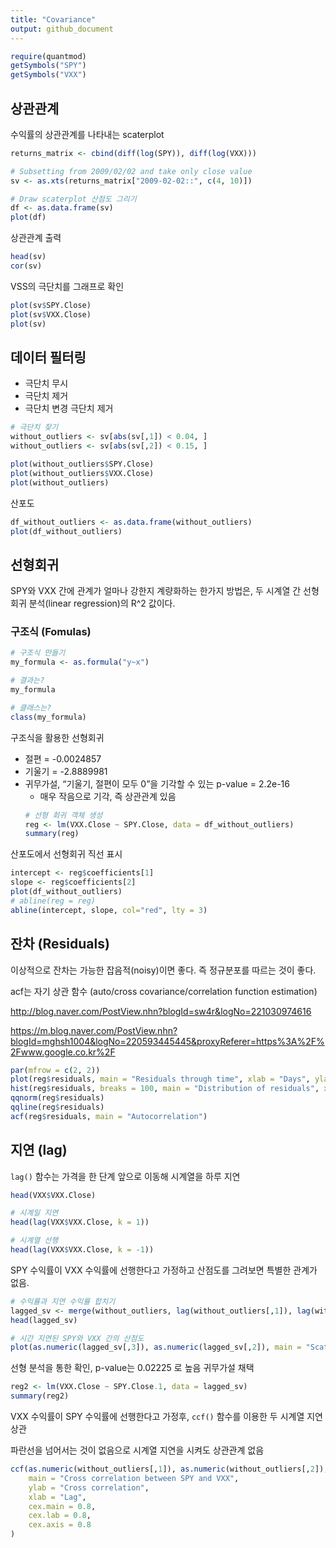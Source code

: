 ```yaml
---
title: "Covariance"
output: github_document
---
```


```r
require(quantmod)
getSymbols("SPY")
getSymbols("VXX")
```

## 상관관계

수익률의 상관관계를 나타내는 scaterplot
```r
returns_matrix <- cbind(diff(log(SPY)), diff(log(VXX)))

# Subsetting from 2009/02/02 and take only close value
sv <- as.xts(returns_matrix["2009-02-02::", c(4, 10)])

# Draw scaterplot 산점도 그리기
df <- as.data.frame(sv)
plot(df)

```

상관관계 출력
```r
head(sv)
cor(sv)
```

VSS의 극단치를 그래프로 확인
```r
plot(sv$SPY.Close)
plot(sv$VXX.Close)
plot(sv)
```

## 데이터 필터링

* 극단치 무시
* 극단치 제거
* 극단치 변경
극단치 제거
```r
# 극단치 찾기
without_outliers <- sv[abs(sv[,1]) < 0.04, ]
without_outliers <- sv[abs(sv[,2]) < 0.15, ]

plot(without_outliers$SPY.Close)
plot(without_outliers$VXX.Close)
plot(without_outliers)
```

산포도
```r
df_without_outliers <- as.data.frame(without_outliers)
plot(df_without_outliers)
```

## 선형회귀

SPY와 VXX 간에 관계가 얼마나 강한지 계량화하는 한가지 방법은, 두 시계열 간 선형 회귀 분석(linear regression)의 R^2 값이다.

### 구조식 (Fomulas)

```r
# 구조식 만들기
my_formula <- as.formula("y~x")

# 결과는?
my_formula

# 클래스는?
class(my_formula)
```


구조식을 활용한 선형회귀

* 절편 = -0.0024857
* 기울기 = -2.8889981
* 귀무가설, "기울기, 절편이 모두 0"을 기각할 수 있는 p-value = 2.2e-16
  * 매우 작음으로 기각, 즉 상관관계 있음
```r
# 선형 회귀 객체 생성
reg <- lm(VXX.Close ~ SPY.Close, data = df_without_outliers)
summary(reg)
```

산포도에서 선형회귀 직선 표시
```r
intercept <- reg$coefficients[1]
slope <- reg$coefficients[2]
plot(df_without_outliers)
# abline(reg = reg)
abline(intercept, slope, col="red", lty = 3)
```

## 잔차 (Residuals)

이상적으로 잔차는 가능한 잡음적(noisy)이면 좋다. 즉 정규분포를 따르는 것이 좋다.

acf는 자기 상관 함수 (auto/cross covariance/correlation function estimation)

<http://blog.naver.com/PostView.nhn?blogId=sw4r&logNo=221030974616>

<https://m.blog.naver.com/PostView.nhn?blogId=mghsh1004&logNo=220593445445&proxyReferer=https%3A%2F%2Fwww.google.co.kr%2F>

```r
par(mfrow = c(2, 2))
plot(reg$residuals, main = "Residuals through time", xlab = "Days", ylab = "Residuals")
hist(reg$residuals, breaks = 100, main = "Distribution of residuals", xlab = "Residuals")
qqnorm(reg$residuals)
qqline(reg$residuals)
acf(reg$residuals, main = "Autocorrelation")
```

## 지연 (lag)

`lag()` 함수는 가격을 한 단계 앞으로 이동해 시계열을 하루 지연
```r
head(VXX$VXX.Close)

# 시계일 지연
head(lag(VXX$VXX.Close, k = 1))

# 시계열 선행
head(lag(VXX$VXX.Close, k = -1))
```

SPY 수익률이 VXX 수익률에 선행한다고 가정하고 산점도를 그려보면 특별한 관계가 없음.
```r
# 수익률과 지연 수익률 합치기
lagged_sv <- merge(without_outliers, lag(without_outliers[,1]), lag(without_outliers[,2]))
head(lagged_sv)

# 시간 지연된 SPY와 VXX 간의 산점도
plot(as.numeric(lagged_sv[,3]), as.numeric(lagged_sv[,2]), main = "Scatter plot SPY lagged vs. VXX", xlab = "SPY lagged", ylab = "VXX", cex.main = 0.8, cex.axis = 0.8, cex.lab = 0.8)
```

선형 분석을 통한 확인, p-value는 0.02225 로 높음 귀무가설 채택
```r
reg2 <- lm(VXX.Close ~ SPY.Close.1, data = lagged_sv)
summary(reg2)
```

VXX 수익률이 SPY 수익률에 선행한다고 가정후, `ccf()` 함수를 이용한 두 시계열 지연 상관

파란선을 넘어서는 것이 없음으로 시계열 지연을 시켜도 상관관계 없음

```r
ccf(as.numeric(without_outliers[,1]), as.numeric(without_outliers[,2]),
    main = "Cross correlation between SPY and VXX",
    ylab = "Cross correlation",
    xlab = "Lag",
    cex.main = 0.8,
    cex.lab = 0.8,
    cex.axis = 0.8
)
```

